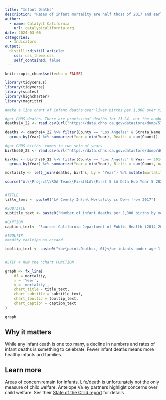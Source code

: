 ```yaml
---
title: "Infant Deaths"
description: "Rates of infant mortality are half those of 2017 and earlier."
author:
  - name: Catalyst California
    url: catalystcalifornia.org
date: 2024-03-06
categories:
  - Indicators
output:
  distill::distill_article:
    css: css_theme.css 
    self_contained: false
---
```



```r
knitr::opts_chunk$set(echo = FALSE)

library(tidycensus)
library(tidyverse)
library(scales)
library(highcharter)
library(magrittr)

```


```r
#make a line chart of infant deaths over liver births per 1,000 over time (infant mortality rate)

#get CHHS deaths. There are provisional deaths for 23-24, but the numbers are half 2022 or less so suspicious
deaths14_22 <- read.csv(url("https://data.chhs.ca.gov/datastore/dump/579cc04a-52d6-4c4c-b2df-ad901c9049b7?bom=True"))

deaths <- deaths14_22 %>% filter(County == "Los Angeles" & Strata_Name == "Under 1 year") %>% 
  group_by(Year) %>% summarize(Year = min(Year), Deaths = sum(Count))

#get CHHS births, comes in two sets of years
births60_22 <- read.csv(url("https://data.chhs.ca.gov/datastore/dump/d6c30e46-8618-407a-ba5a-bae308f86a1c?bom=True"))

births <- births60_22 %>% filter(County == "Los Angeles" & Year >= 2014) %>% 
  group_by(Year) %>% summarize(Year = min(Year), Births = sum(Count, na.rm = TRUE))

mortality <- left_join(deaths, births, by = "Year") %>% mutate(mortality = Deaths/Births*1000)

```

```r

source("W:\\Project\\RDA Team\\First5LA\\First 5 LA Data Hub Year 5 2024\\R\\chart_prep\\f5la_chart_functions.R")


#TITLE 
title_text <- paste0("LA County Infant Mortality is Down from 2017")

#SUBTITLE
subtitle_text <- paste0("Number of infant deaths per 1,000 births by year")

#CAPTION
caption_text<- "Source: California Department of Public Health (2014-2022)"

#TOOLTIP
#modify tooltips as needed 

tooltip_text <- paste0("<b>{point.Deaths:,.0f}</b> infants under age 1 died in Los Angeles County in <b>{point.Year},</b><br> or <b>{point.mortality:.1f}</b> deaths per 1,000 live births.") #can always customize or add additional text to this as needed


#STEP 4 RUN the hchart FUNCTION 

graph <- fx_line(
    df = mortality,
    x = 'Year',
    y = 'mortality',
    chart_title = title_text,
    chart_subtitle = subtitle_text,
    chart_tooltip = tooltip_text,
    chart_caption = caption_text
)

graph

```


## Why it matters
While any infant death is one too many, a decline in numbers and rates of infant deaths is something to celebrate. Fewer infant deaths means more healthy infants and families.

## Learn more
Areas of concern remain for infants. Life/death is unfortunately not the only measure of child welfare. Antelope Valley partners highlight concerns over child welfare. See their [State of the Child report](https://www.all4kids.org/wp-content/uploads/2023/08/Region5_StateOfTheChildReport_2023_Final_Web2-1.pdf) for details.
